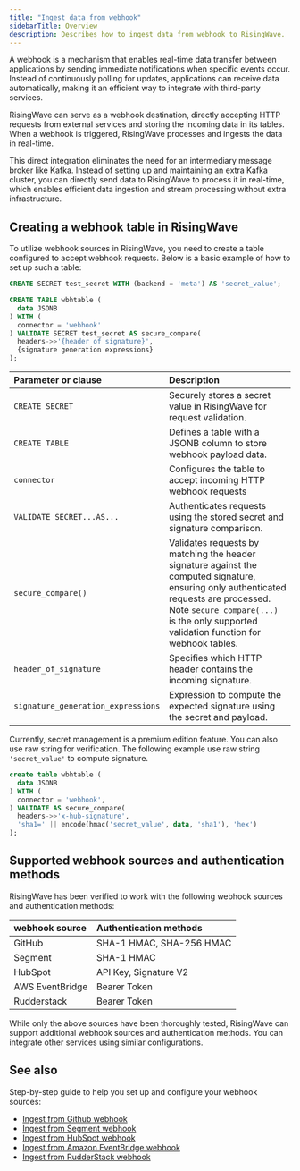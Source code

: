 ```yaml
---
title: "Ingest data from webhook"
sidebarTitle: Overview
description: Describes how to ingest data from webhook to RisingWave.
---
```


A webhook is a mechanism that enables real-time data transfer between applications by sending immediate notifications when specific events occur. Instead of continuously polling for updates, applications can receive data automatically, making it an efficient way to integrate with third-party services.

RisingWave can serve as a webhook destination, directly accepting HTTP requests from external services and storing the incoming data in its tables. When a webhook is triggered, RisingWave processes and ingests the data in real-time.


This direct integration eliminates the need for an intermediary message broker like Kafka. Instead of setting up and maintaining an extra Kafka cluster, you can directly send data to RisingWave to process it in real-time, which enables efficient data ingestion and stream processing without extra infrastructure.

## Creating a webhook table in RisingWave

To utilize webhook sources in RisingWave, you need to create a table configured to accept webhook requests. Below is a basic example of how to set up such a table:

```sql
CREATE SECRET test_secret WITH (backend = 'meta') AS 'secret_value';

CREATE TABLE wbhtable (
  data JSONB
) WITH (
  connector = 'webhook'
) VALIDATE SECRET test_secret AS secure_compare(
  headers->>'{header of signature}',
  {signature generation expressions}
);
```

| Parameter or clause | Description |
| :---------- | :------------ |
| `CREATE SECRET` | Securely stores a secret value in RisingWave for request validation. |
| `CREATE TABLE` | Defines a table with a JSONB column to store webhook payload data. |
| `connector` | Configures the table to accept incoming HTTP webhook requests |
| `VALIDATE SECRET...AS...` | Authenticates requests using the stored secret and signature comparison. |
| `secure_compare()` | Validates requests by matching the header signature against the computed signature, ensuring only authenticated requests are processed. Note `secure_compare(...)` is the only supported validation function for webhook tables. |
| `header_of_signature` | Specifies which HTTP header contains the incoming signature. |
| `signature_generation_expressions` | Expression to compute the expected signature using the secret and payload. |


Currently, secret management is a premium edition feature. You can also use raw string for verification. The following example use raw string `'secret_value'` to compute signature.

```sql
create table wbhtable (
  data JSONB
) WITH (
  connector = 'webhook',
) VALIDATE AS secure_compare(
  headers->>'x-hub-signature',
  'sha1=' || encode(hmac('secret_value', data, 'sha1'), 'hex')
);
```

## Supported webhook sources and authentication methods
RisingWave has been verified to work with the following webhook sources and authentication methods:

|webhook source|Authentication methods|
| :-- | :-- |
|GitHub| SHA-1 HMAC, SHA-256 HMAC |
|Segment| SHA-1 HMAC |
|HubSpot| API Key, Signature V2 |
|AWS EventBridge| Bearer Token |
|Rudderstack| Bearer Token |

<Note>While only the above sources have been thoroughly tested, RisingWave can support additional webhook sources and authentication methods. You can integrate other services using similar configurations.</Note>

## See also

Step-by-step guide to help you set up and configure your webhook sources:

- [Ingest from Github webhook](/integrations/sources/github-webhook)
- [Ingest from Segment webhook](/integrations/sources/segment-webhook)
- [Ingest from HubSpot webhook](/integrations/sources/hubspot-webhook)
- [Ingest from Amazon EventBridge webhook](/integrations/sources/eventbridge-webhook)
- [Ingest from RudderStack webhook](/integrations/sources/rudderstack-webhook)
